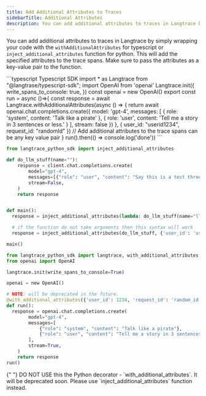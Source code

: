 ```yaml
---
title: Add Additional Attributes to Traces
sidebarTitle: Additional Attributes
description: You can add additional attributes to traces in Langtrace by simply wrapping your code with the `withAdditionalAttributes` or `inject_additional_attributes` function. This will add the specified attributes to the trace spans.
---
```


You can add additional attributes to traces in Langtrace by simply wrapping your code with the `withAdditionalAttributes` for typescript or `inject_additional_attributes` function for python. This will add the specified attributes to the trace spans. Make sure to pass the attributes as a key-value pair to the function.

<CodeGroup>
```typescript Typescript SDK
import * as Langtrace from "@langtrase/typescript-sdk";
import OpenAI from 'openai'
Langtrace.init({
  write_spans_to_console: true,
})
const openai = new OpenAI()
export const run = async ()=>{
    const response = await Langtrace.withAdditionalAttributes(async () => {
      return await openai.chat.completions.create({
        model: 'gpt-4',
        messages: [
          { role: 'system', content: 'Talk like a pirate' },
          { role: 'user', content: 'Tell me a story in 3 sentences or less.' }
        ],
        stream: false
      })
    }, { user_id: "userid1234", request_id: "randomId" }) // Add additional attributes to the trace spans can be any key value pair
}
run().then(() => console.log('done'))
```

```python Python SDK - Function Based
from langtrace_python_sdk import inject_additional_attributes

def do_llm_stuff(name=""):
    response = client.chat.completions.create(
        model="gpt-4",
        messages=[{"role": "user", "content": "Say this is a test three times"}],
        stream=False,
    )
    return response


def main():
  response = inject_additional_attributes(lambda: do_llm_stuff(name="llm"), {'user_id': 'userid1234'})

  # if the function do not take arguments then this syntax will work
  response = inject_additional_attributes(do_llm_stuff, {'user_id': 'userid1234'})

main()
```

```python Python SDK - Decorator Based
from langtrace_python_sdk import langtrace, with_additional_attributes
from openai import OpenAI

langtrace.init(write_spans_to_console=True)

openai = new OpenAI()

# NOTE: will be deprecated in the future.
@with_additional_attributes({'user_id': 1234, 'request_id': 'random_id'})
def run():
  response = openai.chat.completions.create(
        model="gpt-4",
        messages=[
            {"role": "system", "content": "Talk like a pirate"},
            {"role": "user", "content": "Tell me a story in 3 sentences or less."},
        ],
        stream=True,
    )
    return response
run()
```

<Warning>
  {" "}
  DO NOT USE this the Python decorator - `with_additional_attributes`. It will be
  deprecated soon. Please use `inject_additional_attributes` function instead.
</Warning>

</CodeGroup>
